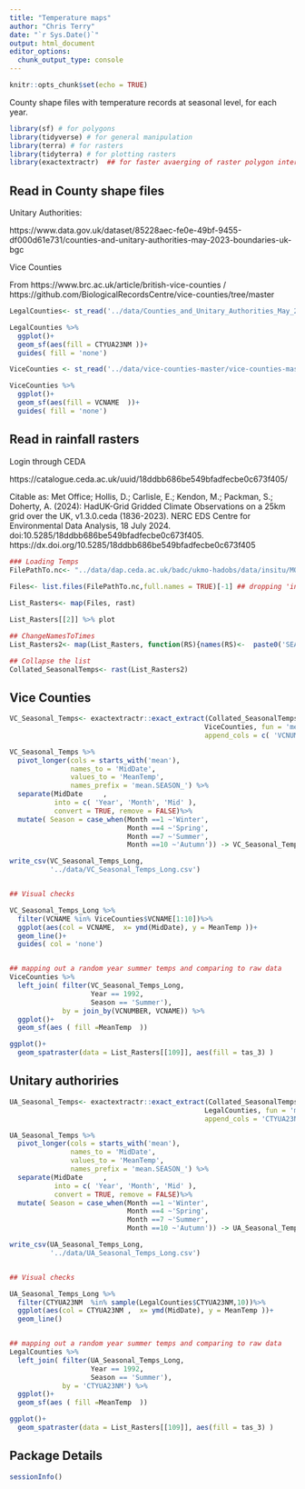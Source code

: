 ```yaml
---
title: "Temperature maps"
author: "Chris Terry"
date: "`r Sys.Date()`"
output: html_document
editor_options: 
  chunk_output_type: console
---
```


```r
knitr::opts_chunk$set(echo = TRUE)
```



County shape files with temperature records at seasonal level, for each year. 

```r
library(sf) # for polygons
library(tidyverse) # for general manipulation
library(terra) # for rasters
library(tidyterra) # for plotting rasters 
library(exactextractr)  ## for faster avaerging of raster polygon intersections
```


## Read in County shape files

Unitary Authorities:

https://www.data.gov.uk/dataset/85228aec-fe0e-49bf-9455-df000d61e731/counties-and-unitary-authorities-may-2023-boundaries-uk-bgc

Vice Counties 

From https://www.brc.ac.uk/article/british-vice-counties / https://github.com/BiologicalRecordsCentre/vice-counties/tree/master

```r
LegalCounties<- st_read('../data/Counties_and_Unitary_Authorities_May_2023_UK_BGC_9070630924157476989/CTYUA_MAY_2023_UK_BGC.shp')

LegalCounties %>%
  ggplot()+
  geom_sf(aes(fill = CTYUA23NM ))+
  guides( fill = 'none')

ViceCounties <- st_read('../data/vice-counties-master/vice-counties-master/MLWM/County_Coastal_Terrestrial_region.shp')

ViceCounties %>%
  ggplot()+
  geom_sf(aes(fill = VCNAME  ))+
  guides( fill = 'none')

```

## Read in rainfall rasters

Login through CEDA

https://catalogue.ceda.ac.uk/uuid/18ddbb686be549bfadfecbe0c673f405/

Citable as:  Met Office; Hollis, D.; Carlisle, E.; Kendon, M.; Packman, S.; Doherty, A. (2024): HadUK-Grid Gridded Climate Observations on a 25km grid over the UK, v1.3.0.ceda (1836-2023). NERC EDS Centre for Environmental Data Analysis, 18 July 2024. doi:10.5285/18ddbb686be549bfadfecbe0c673f405. https://dx.doi.org/10.5285/18ddbb686be549bfadfecbe0c673f405


```r
### Loading Temps 
FilePathTo.nc<- "../data/dap.ceda.ac.uk/badc/ukmo-hadobs/data/insitu/MOHC/HadOBS/HadUK-Grid/v1.3.0.ceda/25km/tas/seas/v20240514/"
                 
Files<- list.files(FilePathTo.nc,full.names = TRUE)[-1] ## dropping 'index'

List_Rasters<- map(Files, rast)

List_Rasters[[2]] %>% plot

## ChangeNamesToTimes
List_Rasters2<- map(List_Rasters, function(RS){names(RS)<-  paste0('SEASON_', time(RS));return(RS)})

## Collapse the list
Collated_SeasonalTemps<- rast(List_Rasters2)
```

## Vice Counties

```r
VC_Seasonal_Temps<- exactextractr::exact_extract(Collated_SeasonalTemps,
                                                ViceCounties, fun = 'mean', weights ='area',
                                                append_cols = c( 'VCNUMBER','VCNAME' ))
```

```r

VC_Seasonal_Temps %>% 
  pivot_longer(cols = starts_with('mean'), 
               names_to = 'MidDate',
               values_to = 'MeanTemp',
               names_prefix = 'mean.SEASON_') %>%
  separate(MidDate     ,
           into = c( 'Year', 'Month', 'Mid' ),
           convert = TRUE, remove = FALSE)%>%
  mutate( Season = case_when(Month ==1 ~'Winter',
                             Month ==4 ~'Spring',
                             Month ==7 ~'Summer',
                             Month ==10 ~'Autumn')) -> VC_Seasonal_Temps_Long

write_csv(VC_Seasonal_Temps_Long, 
          '../data/VC_Seasonal_Temps_Long.csv')


## Visual checks

VC_Seasonal_Temps_Long %>%
  filter(VCNAME %in% ViceCounties$VCNAME[1:10])%>%
  ggplot(aes(col = VCNAME,  x= ymd(MidDate), y = MeanTemp ))+
  geom_line()+
  guides( col = 'none')


## mapping out a random year summer temps and comparing to raw data
ViceCounties %>%
  left_join( filter(VC_Seasonal_Temps_Long,
                    Year == 1992,
                    Season == 'Summer'),
             by = join_by(VCNUMBER, VCNAME)) %>%
  ggplot()+
  geom_sf(aes ( fill =MeanTemp  ))

ggplot()+
  geom_spatraster(data = List_Rasters[[109]], aes(fill = tas_3) )


```


## Unitary authoriries 


```r
UA_Seasonal_Temps<- exactextractr::exact_extract(Collated_SeasonalTemps,
                                                LegalCounties, fun = 'mean', weights ='area',
                                                append_cols = 'CTYUA23NM')
```

```r

UA_Seasonal_Temps %>% 
  pivot_longer(cols = starts_with('mean'), 
               names_to = 'MidDate',
               values_to = 'MeanTemp',
               names_prefix = 'mean.SEASON_') %>%
  separate(MidDate     ,
           into = c( 'Year', 'Month', 'Mid' ),
           convert = TRUE, remove = FALSE)%>%
  mutate( Season = case_when(Month ==1 ~'Winter',
                             Month ==4 ~'Spring',
                             Month ==7 ~'Summer',
                             Month ==10 ~'Autumn')) -> UA_Seasonal_Temps_Long

write_csv(UA_Seasonal_Temps_Long, 
          '../data/UA_Seasonal_Temps_Long.csv')


## Visual checks

UA_Seasonal_Temps_Long %>%
  filter(CTYUA23NM  %in% sample(LegalCounties$CTYUA23NM,10))%>%
  ggplot(aes(col = CTYUA23NM ,  x= ymd(MidDate), y = MeanTemp ))+
  geom_line()


## mapping out a random year summer temps and comparing to raw data
LegalCounties %>%
  left_join( filter(UA_Seasonal_Temps_Long,
                    Year == 1992,
                    Season == 'Summer'),
             by = 'CTYUA23NM') %>%
  ggplot()+
  geom_sf(aes ( fill =MeanTemp  ))

ggplot()+
  geom_spatraster(data = List_Rasters[[109]], aes(fill = tas_3) )

```

## Package Details

```R
sessionInfo()
```

